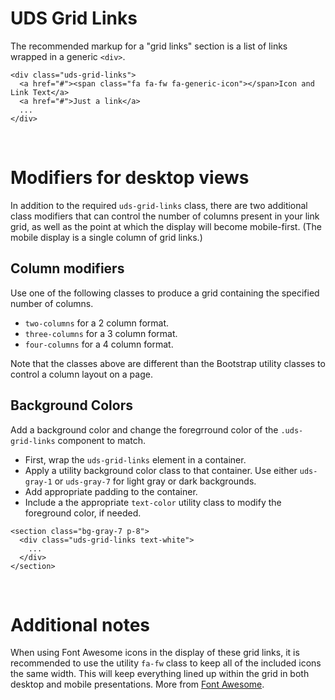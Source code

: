 
<Meta title="Docs/Grid Links" />

# UDS Grid Links

The recommended markup for a "grid links" section is a list of links wrapped in a generic `<div>`.

```
<div class="uds-grid-links">
  <a href="#"><span class="fa fa-fw fa-generic-icon"></span>Icon and Link Text</a>
  <a href="#">Just a link</a>
  ...
</div>
```

<div class="pt-4">&nbsp;</div>

# Modifiers for desktop views

In addition to the required `uds-grid-links` class, there are two additional class modifiers that can control the number of columns present in your link grid, as well as the point at which the display will become mobile-first. (The mobile display is a single column of grid links.)

## Column modifiers

Use one of the following classes to produce a grid containing the specified number of columns.

- `two-columns` for a 2 column format.
- `three-columns` for a 3 column format.
- `four-columns` for a 4 column format.

Note that the classes above are different than the Bootstrap utility classes to control a column layout on a page.

## Background Colors

Add a background color and change the foregrround color of the `.uds-grid-links` component to match.

- First, wrap the `uds-grid-links` element in a container.
- Apply a utility background color class to that container. Use either `uds-gray-1` or `uds-gray-7` for light gray or dark backgrounds.
- Add appropriate padding to the container.
- Include a the appropriate `text-color` utility class to modify the foreground color, if needed.

```
<section class="bg-gray-7 p-8">
  <div class="uds-grid-links text-white">
    ...
  </div>
</section>
```

<div class="pt-4">&nbsp;</div>

# Additional notes

When using Font Awesome icons in the display of these grid links, it is recommended to use the utility `fa-fw` class to keep all of the included icons the same width. This will keep everything lined up within the grid in both desktop and mobile presentations. More from [Font Awesome](https://fontawesome.com/v5.15/how-to-use/on-the-web/styling/fixed-width-icons).



